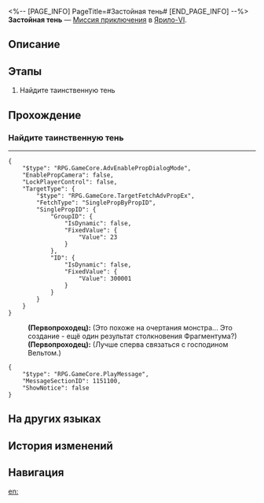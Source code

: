 <%-- [PAGE_INFO]
PageTitle=#Застойная тень#
[END_PAGE_INFO] --%>
{{Дополнить|Диалоги.}}
{{Миссия Инфобокс
|id              = 4010127
|Название        = 
|Изображение     = Миссия Застойная тень.png
|Тип             = Миссия приключения
|Событие         = 
|Глава           = 
|Условия         = Завершена [[Миссия Освоения]] «[[Испытание Равновесия II]]»
|Персонажи       = Первопроходец
|СтартЛокация    = [[Ярило-VI]] — [[Коридор исчезающего эха]]
|Мир             = Ярило-VI
|Предыдущая      = 
|Следующая       = ???
|Награды         = 
}}
'''Застойная тень''' — [[Миссия приключения]] в [[Ярило-VI]].

==Описание==
{{Описание|<!--официальное описание из Перекрёстка судеб-->}}

==Этапы==
# Найдите таинственную тень

==Прохождение==
{{Дополнить}}

===Найдите таинственную тень===
{{Описание миссии|тип=Миссия приключения|локация=Коридор исчезающего эха|В снежной буре появляется таинственная тень. Нужно подойти поближе, чтобы разглядеть её.}}
{{Диалог Начало}}
----
<pre>{
	"$type": "RPG.GameCore.AdvEnablePropDialogMode",
	"EnablePropCamera": false,
	"LockPlayerControl": false,
	"TargetType": {
		"$type": "RPG.GameCore.TargetFetchAdvPropEx",
		"FetchType": "SinglePropByPropID",
		"SinglePropID": {
			"GroupID": {
				"IsDynamic": false,
				"FixedValue": {
					"Value": 23
				}
			},
			"ID": {
				"IsDynamic": false,
				"FixedValue": {
					"Value": 300001
				}
			}
		}
	}
}</pre>
:'''(Первопроходец):''' (Это похоже на очертания монстра... Это создание - ещё один результат столкновения Фрагментума?)
:'''(Первопроходец):''' (Лучше сперва связаться с господином Вельтом.)
<pre>{
	"$type": "RPG.GameCore.PlayMessage",
	"MessageSectionID": 1151100,
	"ShowNotice": false
}</pre>
{{Диалог Конец}}

==На других языках==
{{На других языках
|en   = Stagnant Shadow
|zhs  = 「凝滞虚影」
|zht  = 「凝滯虛影」
|ja   = 「凝結虚影」
|ko   = 「정체된 허영」
|es   = Sombra paralizada
|fr   = Ombre stagnante
|ru   = Застойная тень
|th   = Stagnant Shadow
|vi   = "Hư Ảnh Ngưng Đọng"
|de   = Ruhender Schatten
|id   = "Stagnant Shadow"
|pt   = Sombra Estagnada
}}

==История изменений==
{{История изменений|3.5}}

==Навигация==
{{Миссия приключения Навбокс|Глава }}

[[en:]]
